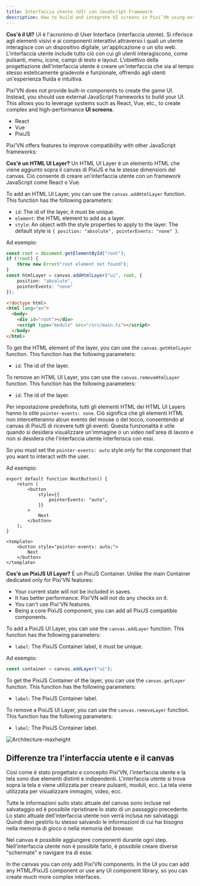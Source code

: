 ```yaml
---
title: Interfaccia utente (UI) con JavaScript Framework
description: How to build and integrate UI screens in Pixi’VN using external JavaScript frameworks like React, Vue, and PixiJS.
---
```



**Cos'è il UI?** UI è l'acronimo di User Interface (interfaccia utente). Si riferisce agli elementi visivi e ai componenti interattivi attraverso i quali un utente interagisce con un dispositivo digitale, un'applicazione o un sito web. L'interfaccia utente include tutto ciò con cui gli utenti interagiscono, come pulsanti, menu, icone, campi di testo e layout. L'obiettivo della progettazione dell'interfaccia utente è creare un'interfaccia che sia al tempo stesso esteticamente gradevole e funzionale, offrendo agli utenti un'esperienza fluida e intuitiva.

Pixi’VN does not provide built-in components to create the game UI. Instead, you should use external JavaScript frameworks to build your UI. This allows you to leverage systems such as React, Vue, etc., to create complex and high-performance **UI screens**.

- <DynamicLink href="/start/interface-react">React</DynamicLink>
- <DynamicLink href="/start/interface-vue">Vue</DynamicLink>
- <DynamicLink href="/start/interface-pixijs">PixiJS</DynamicLink>

Pixi’VN offers features to improve compatibility with other JavaScript frameworks:

<Accordions>

<Accordion title="Adding HTML UI Layers" id="adding-html-ui-layers">

**Cos'è un HTML UI Layer?** Un HTML UI Layer è un elemento HTML che viene aggiunto sopra il canvas di PixiJS e ha le stesse dimensioni del canvas. Ciò consente di creare un'interfaccia utente con un framework JavaScript come React o Vue.

To add an HTML UI Layer, you can use the `canvas.addHtmlLayer` function. This function has the following parameters:

- `id`: The id of the layer, it must be unique.
- `element`: the HTML element to add as a layer.
- `style`: An object with the style properties to apply to the layer. The default style is `{ position: "absolute", pointerEvents: "none" }`.

Ad esempio:

```ts tab="src/main.ts"
const root = document.getElementById("root");
if (!root) {
    throw new Error("root element not found");
}
const htmlLayer = canvas.addHtmlLayer("ui", root, {
    position: "absolute",
    pointerEvents: "none"
});
```

```html tab="index.html"
<!doctype html>
<html lang="en">
  <body>
    <div id="root"></div>
    <script type="module" src="/src/main.ts"></script>
  </body>
</html>
```

To get the HTML element of the layer, you can use the `canvas.getHtmlLayer` function. This function has the following parameters:

- `id`: The id of the layer.

To remove an HTML UI Layer, you can use the `canvas.removeHtmlLayer` function. This function has the following parameters:

- `id`: The id of the layer.

</Accordion>

<Accordion title="How to enable HTML UI interaction?" id="how-to-enable-ui-interaction">

Per impostazione predefinita, tutti gli elementi HTML dei HTML UI Layers hanno lo stile `pointer-events: none`. Ciò significa che gli elementi HTML non intercetteranno alcun evento del mouse o del tocco, consentendo al canvas di PixiJS di ricevere tutti gli eventi. Questa funzionalità è utile quando si desidera visualizzare un'immagine o un video nell'area di lavoro e non si desidera che l'interfaccia utente interferisca con essi.

So you must set the `pointer-events: auto` style only for the conponent that you want to interact with the user.

Ad esempio:

```tsx tab="React"
export default function NextButton() {
    return (
        <button
            style={{
                pointerEvents: "auto",
            }}
        >
            Next
        </button>
    );
}
```

```vue tab="Vue"
<template>
    <button style="pointer-events: auto;">
        Next
    </button>
</template>
```

</Accordion>

<Accordion title="Adding PixiJS UI Layers" id="adding-pixijs-ui-layers">

**Cos'è un PixiJS UI Layer?** È un PixiJS Container. Unlike the main Container dedicated only for Pixi’VN features:

- Your current state will not be included in saves.
- It has better performance. Pixi’VN will not do any checks on it.
- You can't use Pixi'VN features.
- Being a core PixiJS component, you can add all PixiJS compatible components.

To add a PixiJS UI Layer, you can use the `canvas.addLayer` function. This function has the following parameters:

- `label`: The PixiJS Container label, it must be unique.

Ad esempio:

```ts title="src/main.ts"
const container = canvas.addLayer("ui");
```

To get the PixiJS Container of the layer, you can use the `canvas.getLayer` function. This function has the following parameters:

- `label`: The PixiJS Container label.

To remove a PixiJS UI Layer, you can use the `canvas.removeLayer` function. This function has the following parameters:

- `label`: The PixiJS Container label.

</Accordion>

</Accordions>

![Architecture-maxheight](/arch.png)

## Differenze tra l'interfaccia utente e il canvas

Così come è stato progettato e concepito Pixi’VN, l’interfaccia utente e la tela sono due elementi distinti e indipendenti. L'interfaccia utente si trova sopra la tela e viene utilizzata per creare pulsanti, moduli, ecc. La tela viene utilizzata per visualizzare immagini, video, ecc.

Tutte le informazioni sullo stato attuale del canvas sono incluse nel salvataggio ed è possibile ripristinare lo stato di un passaggio precedente. Lo stato attuale dell'interfaccia utente non verrà inclusa nei salvataggi. Quindi devi <DynamicLink href="/start/interface-connect-storage">gestirlo tu stesso salvando le informazioni</DynamicLink> di cui hai bisogno nella <DynamicLink href="/start/storage">memoria di gioco</DynamicLink> o nella memoria del browser.

Nel canvas è possibile aggiungere componenti durante ogni step. Nell'interfaccia utente non è possibile farlo, è possibile creare diverse <DynamicLink href="/start/interface-connect-storage">"schermate" e navigare tra di esse</DynamicLink>.

In the canvas you can only add Pixi’VN components. In the UI you can add any HTML/PixiJS component or use any UI component library, so you can create much more complex interfaces.
